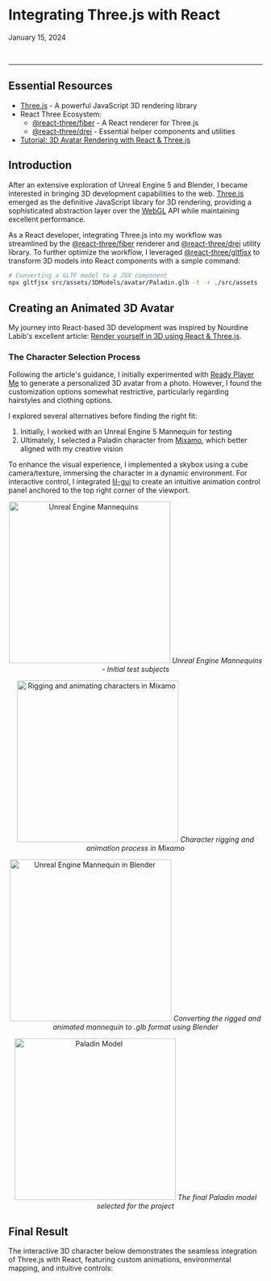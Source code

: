


<Meta
  name="3D Rendering/Three.js/Three.js & React"
  title="3D Rendering/Three.js/Three.js & React"
/>

# Integrating Three.js with React

<time dateTime="2024-01-15">January 15, 2024</time>

<br />
<hr />

## Essential Resources

- [Three.js][1] - A powerful JavaScript 3D rendering library
- React Three Ecosystem:
  - [@react-three/fiber][2] - A React renderer for Three.js
  - [@react-three/drei][3] - Essential helper components and utilities
- [Tutorial: 3D Avatar Rendering with React & Three.js][4]

## Introduction

After an extensive exploration of Unreal Engine 5 and Blender, I became interested in bringing 3D development capabilities to the web. [Three.js][1] emerged as the definitive JavaScript library for 3D rendering, providing a sophisticated abstraction layer over the [WebGL][5] API while maintaining excellent performance.

As a React developer, integrating Three.js into my workflow was streamlined by the [@react-three/fiber][2] renderer and [@react-three/drei][3] utility library. To further optimize the workflow, I leveraged [@react-three/gltfjsx][8] to transform 3D models into React components with a simple command:

```bash
# Converting a GLTF model to a JSX component
npx gltfjsx src/assets/3DModels/avatar/Paladin.glb -t -r ./src/assets
```

## Creating an Animated 3D Avatar

My journey into React-based 3D development was inspired by Nourdine Labib's excellent article: [Render yourself in 3D using React & Three.js][4].

### The Character Selection Process

Following the article's guidance, I initially experimented with [Ready Player Me][7] to generate a personalized 3D avatar from a photo. However, I found the customization options somewhat restrictive, particularly regarding hairstyles and clothing options.

I explored several alternatives before finding the right fit:

1. Initially, I worked with an Unreal Engine 5 Mannequin for testing
2. Ultimately, I selected a Paladin character from [Mixamo][6], which better aligned with my creative vision

To enhance the visual experience, I implemented a skybox using a cube camera/texture, immersing the character in a dynamic environment. For interactive control, I integrated [lil-gui][9] to create an intuitive animation control panel anchored to the top right corner of the viewport.

<p align="center">
  <img src={UEMannequins} alt="Unreal Engine Mannequins" width="320px" />
  <em>Unreal Engine Mannequins - Initial test subjects</em>
</p>

<p align="center">
  <img
    src={MixamoCharacterRigging}
    alt="Rigging and animating characters in Mixamo"
    width="320px"
  />
  <em>Character rigging and animation process in Mixamo</em>
</p>

<p align="center">
  <img
    src={BlenderFlairAnimation}
    alt="Unreal Engine Mannequin in Blender"
    width="320px"
  />
  <em>
    Converting the rigged and animated mannequin to .glb format using Blender
  </em>
</p>

<p align="center">
  <img src={Paladin} alt="Paladin Model" width="320px" />
  <em>The final Paladin model selected for the project</em>
</p>

## Final Result

The interactive 3D character below demonstrates the seamless integration of Three.js with React, featuring custom animations, environmental mapping, and intuitive controls:

<Canvas of={Avatar} layout="centered" />

[1]: https://threejs.org/ "Three.js - JavaScript 3D Library"
[2]: https://github.com/pmndrs/react-three-fiber "@react-three/fiber - React renderer for Three.js"
[3]: https://github.com/pmndrs/drei "@react-three/drei - Useful helpers for react-three-fiber"
[4]: https://dev.to/nourdinedev/how-to-use-threejs-and-react-to-render-a-3d-model-of-your-self-4kkf "Tutorial: Render yourself in 3D using React & Three.js"
[5]: https://en.wikipedia.org/wiki/WebGL "WebGL - Web Graphics Library"
[6]: https://www.mixamo.com "Mixamo - 3D Character Animation Service"
[7]: https://readyplayer.me/ "Ready Player Me - 3D Avatar Creator"
[8]: https://github.com/pmndrs/gltfjsx "@react-three/gltfjsx - Convert GLTF models to JSX components"
[9]: https://github.com/georgealways/lil-gui?tab=readme-ov-file#lil-gui "lil-gui - Lightweight GUI library"
